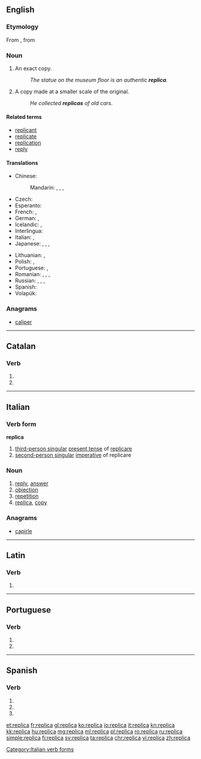 ==English==

===Etymology===
From {{etyl|it|en}}, from {{etyl|la|en}} {{term|replico|replicare|lang=la|to copy}}

===Noun===
{{en-noun}}

# An exact copy.
#: ''The statue on the museum floor is an authentic '''replica'''.''
# A copy made at a smaller scale of the original.
#: ''He collected '''replicas''' of old cars.''

====Related terms====
* [[replicant]]
* [[replicate]]
* [[replication]]
* [[reply]]

====Translations====
{{trans-top|an exact copy}}
* Chinese:
*: Mandarin: {{t+|cmn|複製品|sc=Hani}}, {{t|cmn|复制品|tr=fùzhìpǐn|sc=Hani}}, {{t+|cmn|複製|sc=Hani}}, {{t|cmn|复制|tr=fùzhì|sc=Hani}}
* Czech: {{t+|cs|replika|f}}
* Esperanto: {{t|eo|repliko}}
* French: {{t+|fr|réplique|f}}, {{t|fr|copie exacte|f}}
* German: {{t|de|Nachbildung|f}}, {{t|de|exakte Kopie|f}}
* Icelandic: {{t|is|eftirmynd|f}}, {{t+|is|eftirlíking|f}}
* Interlingua: {{t|ia|replica}}
* Italian: {{t+|it|replica|f}}, {{t|it|copia esatta|f}}
* Japanese: {{t+|ja|複製|tr=ふくせい, fukusei|sc=Jpan}}, {{t|ja|写し|tr=うつし, utsushi|sc=Jpan}}, {{t|ja|模造品|tr=もぞうひん, mozōhin|sc=Jpan}}, {{t|ja|レプリカ|tr=repurika|sc=Jpan}}
{{trans-mid}}
* Lithuanian: {{t+|lt|kopija}}, {{t|lt|replika}}
* Polish: {{t+|pl|kopia}}, {{t+|pl|replika}}
* Portuguese: {{t+|pt|réplica|f}}, {{t|pt|cópia exata|f}}
* Romanian: {{t|ro|copie|f}}, {{t|ro|copii|f-p}}, {{t|ro|replică|f}}, {{t+|ro|reproducere|f}}
* Russian: {{t|ru|[[точный|точная]] [[копия]]|f|tr=tóčnaja kópija|sc=Cyrl}}, {{t+|ru|репродукция|f|tr=reprodúkcija|sc=Cyrl}}, {{t+|ru|реплика|f|tr=réplika|sc=Cyrl}} {{qualifier|rare in this sense}}, {{t+|ru|муляж|m|tr=muljáž|sc=Cyrl}}
* Spanish: {{t+|es|réplica|f}}
* Volapük: {{t+|vo|samäd}}
{{trans-bottom}}

===Anagrams===
* [[caliper#English|caliper]]

----

==Catalan==

===Verb===
{{head|ca|verb form}}

# {{ca-verb form of|p=3|n=sg|t=pres|m=ind|replicar}}
# {{ca-verb form of|p=2|n=sg|m=impr|replicar}}

----

==Italian==

===Verb form===
'''replica'''

# [[third-person singular]]  [[present tense]] of [[replicare]]
# [[second-person singular]] [[imperative]] of replicare

===Noun===
{{it-noun|f|repliche}}

# [[reply]], [[answer]]
# [[objection]]
# [[repetition]]
# [[replica]], [[copy]]

===Anagrams===
* [[capirle#Italian|capirle]]

[[Category:Italian verb forms]]

----

==Latin==

===Verb===
{{la-verb-form|replicā}}

# {{conjugation of|replicō||2|s|pres|act|imp|lang=la}}

----

==Portuguese==

===Verb===
{{head|pt|verb form}}

# {{conjugation of|replicar||3|s|present|indicative|lang=pt}}
# {{conjugation of|replicar||2|s|imperative|lang=pt}}

----

==Spanish==

===Verb===
{{es-verb-form|replicar}}

# {{es-verb form of|ending=ar|mood=imperative|sense=affirmative|pers=2|formal=no|number=singular|replicar}}
# {{es-verb form of|ending=ar|mood=indicative|tense=present|pers=2|formal=yes|number=singular|replicar}}
# {{es-verb form of|ending=ar|mood=indicative|tense=present|pers=3|number=singular|replicar}}

[[et:replica]]
[[fr:replica]]
[[gl:replica]]
[[ko:replica]]
[[io:replica]]
[[it:replica]]
[[kn:replica]]
[[kk:replica]]
[[hu:replica]]
[[mg:replica]]
[[ml:replica]]
[[pl:replica]]
[[ro:replica]]
[[ru:replica]]
[[simple:replica]]
[[fi:replica]]
[[sv:replica]]
[[ta:replica]]
[[chr:replica]]
[[vi:replica]]
[[zh:replica]]
